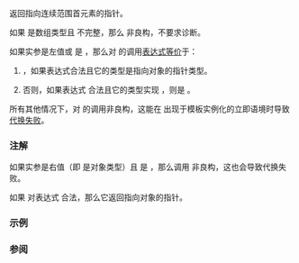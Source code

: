 {{cpp/ranges/title|data}}
{{cpp/ranges/navbar}}

{{dcl begin}}
{{dcl header|ranges}}
{{dcl header|iterator}}
{{dcl|notes={{mark custpt}}|since=c++20|1=
inline namespace /* 未指定 */ {
    inline constexpr /* 未指定 */ data = /* 未指定 */;
}
}}

{{dcl h|调用签名}}
{{dcl|since=c++20|1=
template&lt; class T &gt;
    requires /* 见下文 */
constexpr std::remove_reference_t&lt;
    ranges::range_reference_t&lt;T&gt;&gt;* data( T&amp;&amp; t );
}}
{{dcl end}}

返回指向连续范围首元素的指针。

如果 {{tt|T}} 是数组类型且 {{c/core|std::remove_all_extents_t&lt;std::remove_reference_t&lt;T&gt;&gt;}} 不完整，那么 {{c|ranges::data(std::forward&lt;T&gt;(t))}} 非良构，不要求诊断。

如果实参是左值或 {{c|ranges::enable_borrowed_range&lt;std::remove_cv_t&lt;T&gt;&gt;}} 是 {{c|true}}，那么对 {{tt|ranges::data}} 的调用[[cpp/language/expressions#表达式等价|表达式等价]]于：
# {{rev inl|until=c++23|{{box|{{lti|cpp/standard library/decay-copy}}{{c/core|(t.data())}}}}}}{{rev inl|since=c++23|{{c|auto(t.data())}}}}，如果表达式合法且它的类型是指向对象的指针类型。
# 否则，如果表达式 {{c|ranges::begin(std::forward&lt;T&gt;(t))}} 合法且它的类型实现 {{lc|std::contiguous_iterator}}，则是 {{c|std::to_address(ranges::begin(std::forward&lt;T&gt;(t)))}}。

所有其他情况下，对 {{tt|ranges::data}} 的调用非良构，这能在 {{c|ranges::data(e)}} 出现于模板实例化的立即语境时导致[[cpp/language/sfinae|代换失败]]。

{{cpp/ranges/cpo}}

===注解===
如果实参是右值（即 {{tt|T}} 是对象类型）且 {{c|ranges::enable_borrowed_range&lt;std::remove_cv_t&lt;T&gt;&gt;}} 是 {{c|false}}，那么调用 {{tt|ranges::data}} 非良构，这也会导致代换失败。

如果 {{c|ranges::data(e)}} 对表达式 {{c|e}} 合法，那么它返回指向对象的指针。

{{cpp/ranges/prv}}

===示例===
{{example
|code=
#include &lt;cstring&gt;
#include &lt;iostream&gt;
#include &lt;ranges&gt;
#include &lt;string&gt;

int main()
{
    std::string s {"Hello world!\n"};
    
    char a[20]; // C 风格字符串的存储
    std::strcpy(a, std::ranges::data(s));
    // [data(s), data(s) + size(s)] 保证是 NTBS（空中止字节字符串）
    
    std::cout &lt;&lt; a;
}
|output=
Hello world!
}}

===参阅===
{{dsc begin}}
{{dsc inc|cpp/ranges/dsc cdata}}
{{dsc inc|cpp/ranges/dsc begin}}
{{dsc inc|cpp/iterator/dsc data}}
{{dsc end}}

{{langlinks|de|en|es|ja|ru}}